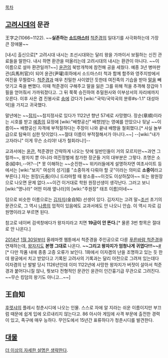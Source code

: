 [[목차]]
== [[고려]]시대의 문관 ==
王字之(1066~1122). ~~'''실존하는 [[소드마스터]]''' [[척준경]]의 일대기를 사극화하는데 가장 큰 장애물~~

[내시] 출신으로[* 고려시대 내시는 조선시대와는 달리 왕을 가까이서 보필하는 신진 관료들을 말한다. 내시 하면 환관을 떠올리는데 고려시대의 내시는 환관이 아니다. ~~이 이름으로 설마 환관일까?~~] [[윤관]]의 북방개척에 참전해 공을 세웠다. 예종 3년 병마판관(兵馬判官)이 되어 윤관(尹瓘)휘하에서 소드마스터 척과 함께 함주와 영주지방에서 여진을 무찔렀다. [[척준경]]과 매우 친밀한 사이였던 듯한데 여진족의 기습을 받아 [[말]]을 빼앗기고 죽을 뻔했다. 이때 척준경이 구해주고 말을 잃은 그를 위해 적을 추격해 장갑마 1필을 얻어줘서 가까워졌다고. 그 뒤 쭉쭉 승진하여 추밀원사와 이부상서의 자리에까지 오른다. 이후 사은 겸 진봉사로 [[송]]에 갔다가 [wiki:"국악/국악곡의 분류#s-1.1" 대성아악]을 가지고 귀국했다.

말년에는 ~~[[잠지]]~~참지정사로 있다가 1122년 향년 57세로 사망했다. 장순(章順)이라는 시호를 받고 [[예종]]의 묘정에 [wiki:"배향공신" 배향]받는 영예를 안았으나 뒷날 ~~이름이~~ 배향공신 자격에 부적절하다는 주장이 나와 끝내 배향을 철회했다.[* 사실 놀부급으로 탐욕이 심한 탓이었다.~~절대 이름이 부적절해서가 아니다.~~] --[wiki:"내가 고자라니" 이게 무슨 소리야! 내가 철회라니!]--

교과서에는 [[윤관]], 척준경만 간략하게 나오는 탓에 일반인들이 거의 모르지만~~과연 그럴까~~, 왕자지 뿐 아니라 여진정벌에 참가한 장군들 거의 대부분은 그렇다. 초명은 소중(紹中),--어?--[* 못 이해하는 ~~순진한~~ 위키러들에게 설명하자면 여초사이트 등에서는 [wiki:"보지" 여성의 성기]를 "소중하게 다뤄야 할 곳"이라는 의미로 '''소중이'''라고 부른다.] 자는 원장(元長)이니 드라마할 때 왕소중~~이것도 이상하잖아~~ 또는 왕원장으로 나오면 문제 없다.~~이건 이거대로 학원 원장선생이 생각난다. 그러고 보니 [wiki:"명나라" 어떤 미래 옆나라]의 [wiki:"주원장" 태조 이름]이네~~

덤으로 비슷한 이름으로는 [[김자지]](金自知) 선생이 있다. 김자지는 고려 말~[[조선]] 초기의 문관으로, 그 역시 [[나름]]의 업적이 있음에도 교과서에도 안 나오니 안습. 이 역시 자로 김원명이라고 부르면 된다. 

참고로 네이버 검색창에다가 왕자지라고 치면 '''19금이 안 뜬다.'''[* 물론 3번 항목은 절대로 안 나온다.]

[[2014년]] [[1월 30일]]부터 올레마켓 웹툰에서 척준경을 주인공으로 다룬 [http://webtoon.olleh.com/main/times_list.kt?webtoonSeq=47 푸른바람 척준경]을 연재하는데, [[왕자지]]도 '''본명 그대로''' 나온다. '''~~그리고 왕자지가 엄청나게 귀엽다!!!~~'''[http://m.webtoon.olleh.com/m/toon/timesDetail.kt?timesseq=1703&webtoonseq=47 #][* 다만 작품 내에 종종 고증 오류가 보인다. 1화에서 이자겸의 난을 조명하고 있는 듯 한데 왕궁에서 치고 받았다고 기록된 고려사의 기록과는 달리 야전으로 그려져 있는데다 이자겸의 난 발발 당시 1126년인데 이미 1122년에 사망한 왕자지가 버젓이 살아서 척준경과 붙어다니질 않나, 뭣보다 전형적인 문관인 윤관이 인간흉기급 무관으로 그려진다. ~~무슨 킹덤의 왕기도 아니고...~~]
== 王自知 ==
[[후렛샤]]의 플레시 청춘시디에 나오는 인물. 스스로 자에 알 지라는 쉬운 이름이지만 부끄럼 때문에 쉽게 입에 오르내리지 않는다고. 86 아시아 게임에 사격 부문에 출전한 경력이 있고, 족구에 매우 능하다. 무인도에서 15년간 표류하다가 청춘시디를 발견한다.
== '''[[대물]]''' ==
[[더 이상의 자세한 설명은 생략한다]].

